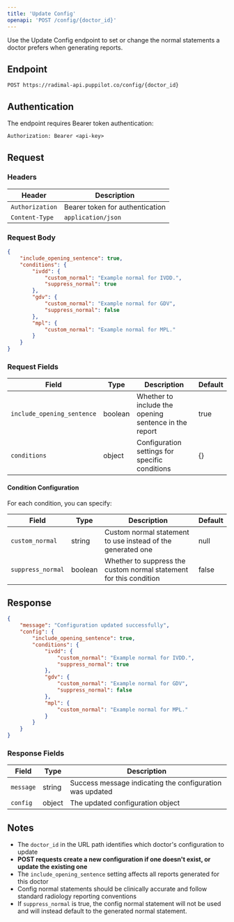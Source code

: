 ```yaml
---
title: 'Update Config'
openapi: 'POST /config/{doctor_id}'
---
```


Use the Update Config endpoint to set or change the normal statements a doctor prefers when generating reports.

## Endpoint

```http
POST https://radimal-api.puppilot.co/config/{doctor_id}
```

## Authentication

The endpoint requires Bearer token authentication:

```http
Authorization: Bearer <api-key>
```

## Request

### Headers

| Header | Description |
|--------|-------------|
| `Authorization` | Bearer token for authentication |
| `Content-Type` | `application/json` |

### Request Body

```json
{
    "include_opening_sentence": true,
    "conditions": {
        "ivdd": {
            "custom_normal": "Example normal for IVDD.",
            "suppress_normal": true
        },
        "gdv": {
            "custom_normal": "Example normal for GDV",
            "suppress_normal": false
        },
        "mpl": {
            "custom_normal": "Example normal for MPL."
        }
    }
}
```

### Request Fields

| Field | Type | Description | Default |
|-------|------|-------------|---------|
| `include_opening_sentence` | boolean | Whether to include the opening sentence in the report | true |
| `conditions` | object | Configuration settings for specific conditions | {} |

#### Condition Configuration

For each condition, you can specify:

| Field | Type | Description | Default |
|-------|------|-------------|---------|
| `custom_normal` | string | Custom normal statement to use instead of the generated one | null |
| `suppress_normal` | boolean | Whether to suppress the custom normal statement for this condition | false |

## Response

```json
{
    "message": "Configuration updated successfully",
    "config": {
        "include_opening_sentence": true,
        "conditions": {
            "ivdd": {
                "custom_normal": "Example normal for IVDD.",
                "suppress_normal": true
            },
            "gdv": {
                "custom_normal": "Example normal for GDV",
                "suppress_normal": false
            },
            "mpl": {
                "custom_normal": "Example normal for MPL."
            }
        }
    }
}
```

### Response Fields

| Field | Type | Description |
|-------|------|-------------|
| `message` | string | Success message indicating the configuration was updated |
| `config` | object | The updated configuration object |

## Notes

- The `doctor_id` in the URL path identifies which doctor's configuration to update
- **POST requests create a new configuration if one doesn't exist, or update the existing one**
- The `include_opening_sentence` setting affects all reports generated for this doctor
- Config normal statements should be clinically accurate and follow standard radiology reporting conventions
- If `suppress_normal` is true, the config normal statement will not be used and will instead default to the generated normal statement.
